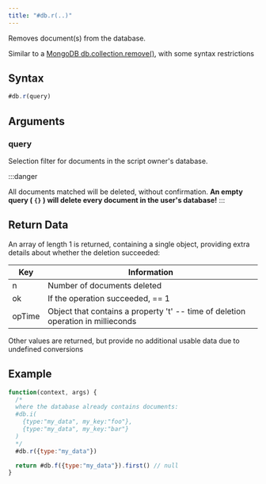 ```yaml
---
title: "#db.r(..)"
---
```


Removes document(s) from the database.

Similar to a [MongoDB db.collection.remove()](https://www.mongodb.com/docs/manual/reference/method/db.collection.remove/), with some syntax restrictions

## Syntax

```js
#db.r(query)
```

## Arguments

### query

Selection filter for documents in the script owner's database.

:::danger

All documents matched will be deleted, without confirmation. **An empty query ( `{}` ) will delete every document in the user's database!**
:::

## Return Data

An array of length 1 is returned, containing a single object, providing extra details about whether the deletion succeeded:

| Key    | Information                                                                      |
| ------ | -------------------------------------------------------------------------------- |
| n      | Number of documents deleted                                                      |
| ok     | If the operation succeeded, == 1                                                 |
| opTime | Object that contains a property 't' -- time of deletion operation in millieconds |

Other values are returned, but provide no additional usable data due to undefined conversions

## Example

```js
function(context, args) {
  /*
  where the database already contains documents:
  #db.i(
    {type:"my_data", my_key:"foo"},
    {type:"my_data", my_key:"bar"}
  )
  */
  #db.r({type:"my_data"})

  return #db.f({type:"my_data"}).first() // null
}
```
